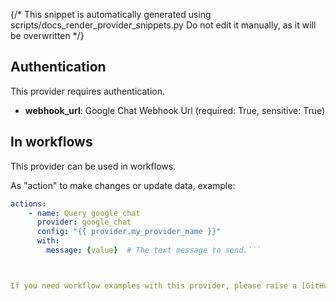 {/* This snippet is automatically generated using scripts/docs_render_provider_snippets.py 
Do not edit it manually, as it will be overwritten */}

## Authentication
This provider requires authentication.
- **webhook_url**: Google Chat Webhook Url (required: True, sensitive: True)


## In workflows

This provider can be used in workflows.



As "action" to make changes or update data, example:
```yaml
actions:
    - name: Query google_chat
      provider: google_chat
      config: "{{ provider.my_provider_name }}"
      with:
        message: {value}  # The text message to send.```



If you need workflow examples with this provider, please raise a [GitHub issue](https://github.com/keephq/keep/issues).
